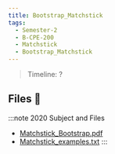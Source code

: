 ```yaml
---
title: Bootstrap_Matchstick
tags:
  - Semester-2
  - B-CPE-200
  - Matchstick
  - Bootstrap_Matchstick
---
```

> Timeline: ?


## Files 📂

:::note 2020 Subject and Files
- [Matchstick_Bootstrap.pdf](https://github.com/Studio-17/Epitech-Subjects/raw/main/Semester-2/B-CPE-200/Matchstick/Bootstrap_Matchstick/Matchstick_Bootstrap.pdf)
- [Matchstick_examples.txt](https://github.com/Studio-17/Epitech-Subjects/raw/main/Semester-2/B-CPE-200/Matchstick/Bootstrap_Matchstick/Matchstick_examples.txt)
:::
